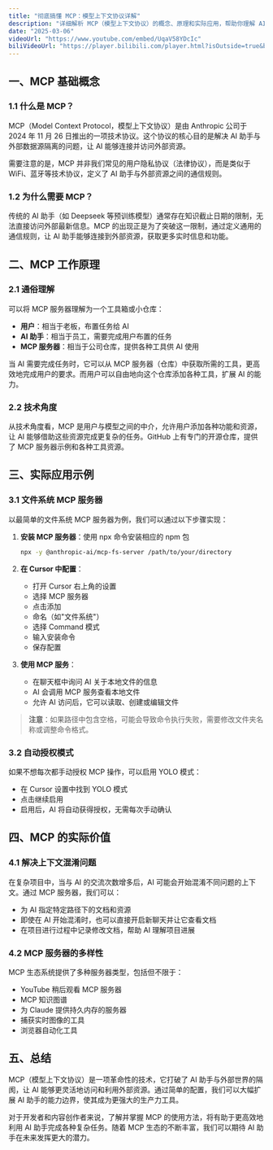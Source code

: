 ```yaml
---
title: "彻底搞懂 MCP：模型上下文协议详解"
description: "详细解析 MCP（模型上下文协议）的概念、原理和实际应用，帮助你理解 AI 助手如何连接外部资源"
date: "2025-03-06"
videoUrl: "https://www.youtube.com/embed/UqaV58YDcIc"
biliVideoUrl: "https://player.bilibili.com/player.html?isOutside=true&bvid=BV1bDRcYFEhP&autoplay=0"
---
```


## 一、MCP 基础概念

### 1.1 什么是 MCP？

MCP（Model Context Protocol，模型上下文协议）是由 Anthropic 公司于 2024 年 11 月 26 日推出的一项技术协议。这个协议的核心目的是解决 AI 助手与外部数据源隔离的问题，让 AI 能够连接并访问外部资源。

需要注意的是，MCP 并非我们常见的用户隐私协议（法律协议），而是类似于 WiFi、蓝牙等技术协议，定义了 AI 助手与外部资源之间的通信规则。

### 1.2 为什么需要 MCP？

传统的 AI 助手（如 Deepseek 等预训练模型）通常存在知识截止日期的限制，无法直接访问外部最新信息。MCP 的出现正是为了突破这一限制，通过定义通用的通信规则，让 AI 助手能够连接到外部资源，获取更多实时信息和功能。

## 二、MCP 工作原理

### 2.1 通俗理解

可以将 MCP 服务器理解为一个工具箱或小仓库：

- **用户**：相当于老板，布置任务给 AI
- **AI 助手**：相当于员工，需要完成用户布置的任务
- **MCP 服务器**：相当于公司仓库，提供各种工具供 AI 使用

当 AI 需要完成任务时，它可以从 MCP 服务器（仓库）中获取所需的工具，更高效地完成用户的要求。而用户可以自由地向这个仓库添加各种工具，扩展 AI 的能力。

### 2.2 技术角度

从技术角度看，MCP 是用户与模型之间的中介，允许用户添加各种功能和资源，让 AI 能够借助这些资源完成更复杂的任务。GitHub 上有专门的开源仓库，提供了 MCP 服务器示例和各种工具资源。

## 三、实际应用示例

### 3.1 文件系统 MCP 服务器

以最简单的文件系统 MCP 服务器为例，我们可以通过以下步骤实现：

1. **安装 MCP 服务器**：使用 npx 命令安装相应的 npm 包
   ```bash
   npx -y @anthropic-ai/mcp-fs-server /path/to/your/directory
   ```

2. **在 Cursor 中配置**：
   - 打开 Cursor 右上角的设置
   - 选择 MCP 服务器
   - 点击添加
   - 命名（如"文件系统"）
   - 选择 Command 模式
   - 输入安装命令
   - 保存配置

3. **使用 MCP 服务**：
   - 在聊天框中询问 AI 关于本地文件的信息
   - AI 会调用 MCP 服务查看本地文件
   - 允许 AI 访问后，它可以读取、创建或编辑文件

> **注意**：如果路径中包含空格，可能会导致命令执行失败，需要修改文件夹名称或调整命令格式。

### 3.2 自动授权模式

如果不想每次都手动授权 MCP 操作，可以启用 YOLO 模式：
- 在 Cursor 设置中找到 YOLO 模式
- 点击继续启用
- 启用后，AI 将自动获得授权，无需每次手动确认

## 四、MCP 的实际价值

### 4.1 解决上下文混淆问题

在复杂项目中，当与 AI 的交流次数增多后，AI 可能会开始混淆不同问题的上下文。通过 MCP 服务器，我们可以：

- 为 AI 指定特定路径下的文档和资源
- 即使在 AI 开始混淆时，也可以直接开启新聊天并让它查看文档
- 在项目进行过程中记录修改文档，帮助 AI 理解项目进展

### 4.2 MCP 服务器的多样性

MCP 生态系统提供了多种服务器类型，包括但不限于：
- YouTube 稍后观看 MCP 服务器
- MCP 知识图谱
- 为 Claude 提供持久内存的服务器
- 捕获实时图像的工具
- 浏览器自动化工具

## 五、总结

MCP（模型上下文协议）是一项革命性的技术，它打破了 AI 助手与外部世界的隔阂，让 AI 能够更灵活地访问和利用外部资源。通过简单的配置，我们可以大幅扩展 AI 助手的能力边界，使其成为更强大的生产力工具。

对于开发者和内容创作者来说，了解并掌握 MCP 的使用方法，将有助于更高效地利用 AI 助手完成各种复杂任务。随着 MCP 生态的不断丰富，我们可以期待 AI 助手在未来发挥更大的潜力。
